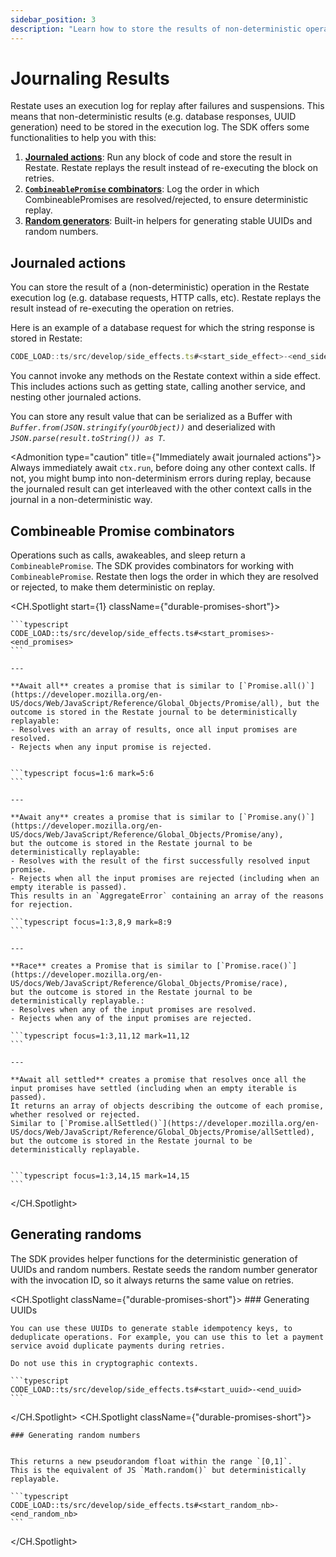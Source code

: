 ```yaml
---
sidebar_position: 3
description: "Learn how to store the results of non-deterministic operations."
---
```



# Journaling Results

Restate uses an execution log for replay after failures and suspensions.
This means that non-deterministic results (e.g. database responses, UUID generation) need to be stored in the execution log.
The SDK offers some functionalities to help you with this:
1. **[Journaled actions](/develop/ts/journaling-results#journaled-actions)**: Run any block of code and store the result in Restate. Restate replays the result instead of re-executing the block on retries.
2. **[`CombineablePromise` combinators](/develop/ts/journaling-results#combineablepromise-combinators)**: Log the order in which CombineablePromises are resolved/rejected, to ensure deterministic replay.
3. **[Random generators](/develop/ts/journaling-results#generating-randoms)**: Built-in helpers for generating stable UUIDs and random numbers.

## Journaled actions
You can store the result of a (non-deterministic) operation in the Restate execution log (e.g. database requests, HTTP calls, etc).
Restate replays the result instead of re-executing the operation on retries.

Here is an example of a database request for which the string response is stored in Restate:
```typescript
CODE_LOAD::ts/src/develop/side_effects.ts#<start_side_effect>-<end_side_effect>
```

You cannot invoke any methods on the Restate context within a side effect.
This includes actions such as getting state, calling another service, and nesting other journaled actions.

You can store any result value that can be serialized as a Buffer with _`Buffer.from(JSON.stringify(yourObject))`_ and deserialized with _`JSON.parse(result.toString()) as T`_.

<Admonition type="caution" title={"Immediately await journaled actions"}>
Always immediately await `ctx.run`, before doing any other context calls.
If not, you might bump into non-determinism errors during replay,
because the journaled result can get interleaved with the other context calls in the journal in a non-deterministic way.
</Admonition>


## Combineable Promise combinators
Operations such as calls, awakeables, and sleep return a `CombineablePromise`.
The SDK provides combinators for working with `CombineablePromise`.
Restate then logs the order in which they are resolved or rejected, to make them deterministic on replay.


<CH.Spotlight start={1} className={"durable-promises-short"}>


    ```typescript
    CODE_LOAD::ts/src/develop/side_effects.ts#<start_promises>-<end_promises>
    ```

    ---

    **Await all** creates a promise that is similar to [`Promise.all()`](https://developer.mozilla.org/en-US/docs/Web/JavaScript/Reference/Global_Objects/Promise/all), but the outcome is stored in the Restate journal to be deterministically replayable:
    - Resolves with an array of results, once all input promises are resolved.
    - Rejects when any input promise is rejected.


    ```typescript focus=1:6 mark=5:6
    ```

    ---

    **Await any** creates a promise that is similar to [`Promise.any()`](https://developer.mozilla.org/en-US/docs/Web/JavaScript/Reference/Global_Objects/Promise/any),
    but the outcome is stored in the Restate journal to be deterministically replayable:
    - Resolves with the result of the first successfully resolved input promise.
    - Rejects when all the input promises are rejected (including when an empty iterable is passed).
    This results in an `AggregateError` containing an array of the reasons for rejection.

    ```typescript focus=1:3,8,9 mark=8:9
    ```

    ---

    **Race** creates a Promise that is similar to [`Promise.race()`](https://developer.mozilla.org/en-US/docs/Web/JavaScript/Reference/Global_Objects/Promise/race),
    but the outcome is stored in the Restate journal to be deterministically replayable.:
    - Resolves when any of the input promises are resolved.
    - Rejects when any of the input promises are rejected.

    ```typescript focus=1:3,11,12 mark=11,12
    ```

    ---

    **Await all settled** creates a promise that resolves once all the input promises have settled (including when an empty iterable is passed).
    It returns an array of objects describing the outcome of each promise, whether resolved or rejected.
    Similar to [`Promise.allSettled()`](https://developer.mozilla.org/en-US/docs/Web/JavaScript/Reference/Global_Objects/Promise/allSettled),
    but the outcome is stored in the Restate journal to be deterministically replayable.


    ```typescript focus=1:3,14,15 mark=14,15
    ```

</CH.Spotlight>

## Generating randoms
The SDK provides helper functions for the deterministic generation of UUIDs and random numbers. Restate seeds the random number generator with the invocation ID, so it always returns the same value on retries.

<CH.Spotlight className={"durable-promises-short"}>
    ### Generating UUIDs

    You can use these UUIDs to generate stable idempotency keys, to deduplicate operations. For example, you can use this to let a payment service avoid duplicate payments during retries.

    Do not use this in cryptographic contexts.

    ```typescript
    CODE_LOAD::ts/src/develop/side_effects.ts#<start_uuid>-<end_uuid>
    ```

</CH.Spotlight>
<CH.Spotlight className={"durable-promises-short"}>

    ### Generating random numbers


    This returns a new pseudorandom float within the range `[0,1]`.
    This is the equivalent of JS `Math.random()` but deterministically replayable.

    ```typescript
    CODE_LOAD::ts/src/develop/side_effects.ts#<start_random_nb>-<end_random_nb>
    ```
</CH.Spotlight>
